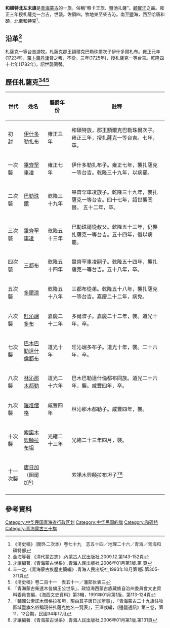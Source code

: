 '''和碩特北左末旗'''是[[青海蒙古|青海蒙古]]的一旗。俗稱“察卡王旗、鹽池扎薩”。[[顧實汗|顧實汗]]之裔。雍正三年授札薩克一台吉，世襲。佐領四。牧地東至柴吉沁。南至鹽海，西至哈唐和碩，北至和特克<ref>《清史稿》（關外二次本）卷七十九　志五十四／地理二十六／青海／青海和碩特部</ref>。

== 沿革<ref>金海等著.《清代蒙古志》.內蒙古人民出版社,2009.12.第143-152頁</ref> ==
札薩克一等台吉游牧。札薩克郡王額爾克巴勒珠爾次子伊什多爾札布。雍正元年(1723年)，[[羅卜藏丹津|羅卜藏丹津]]脅之叛，不從。三年(1725年)，授札薩克一等台吉。乾隆四十七年(1782年)，詔世襲罔替。
== 歷任札薩克<ref>才讓編著.《青海蒙古世系》.青海人民出版社,2006年01月第1版.第 頁</ref><ref>羋一之.《青海蒙古族歷史簡編》.青海人民出版社,1993年10月第1版.第305-311頁</ref><ref>《清史稿》卷二百十一　表五十一／藩部世表三</ref> ==
{| class="wikitable"
|-
!width=10%| 世代
!width=15%| 姓名
!width=15%| 襲爵年份
!width=60%| 註釋
|-
| 初　封 || [[伊什多勒扎布|伊什多勒扎布]]||雍正三年||和碩特族，郡王額爾克巴勒珠爾次子。雍正三年，授扎薩克一等台吉。七年，卒。
|-
| 一次襲 || [[畢齊罕車凌|畢齊罕車凌]]||雍正七年||伊什多勒扎布子。雍正七年，襲扎薩克一等台吉。乾隆三十九年，以病罷。
|-
| 二次襲 || [[巴勒珠爾|巴勒珠爾]]||乾隆三十九年||畢齊罕車凌族子。乾隆三十九年，襲扎薩克一等台吉。四十七年，詔世襲罔替。 五十二年，卒。
|-
| 三次襲 || [[畢齊罕車凌|畢齊罕車凌]]||乾隆五十三年||巴勒珠爾從叔父。乾隆五十三年，仍襲扎薩克一等台吉。五十四年，復以病罷。
|-
| 四次襲 || [[三都布|三都布]]||乾隆五十四年||畢齊罕車凌嗣子。乾隆五十四年，襲扎薩克一等台吉。五十八年，卒。
|-
| 五次襲 || [[多爾濟|多爾濟]]||乾隆五十八年||三都布從弟。乾隆五十八年，襲扎薩克一等台吉。嘉慶二十二年，病免。
|-
| 六次襲 || [[旺沁端多布|旺沁端多布]]||嘉慶二十二年||多爾濟子。嘉慶二十二年，襲。道光十年，卒。
|-
| 七次襲 || [[巴木巴勒達什倫都布|巴木巴勒達什倫都布]]||道光十年||旺沁端多布子。道光十年，襲。二十六年，卒。
|-
| 八次襲 || [[林沁那木都勒|林沁那木都勒]]||道光二十六年||巴木巴勒達什倫都布同族。道光二十六年，襲。咸豐四年，卒。
|-
| 九次襲 || [[羅堆僧格|羅堆僧格]]||咸豐四年||林沁那木都勒子。咸豐四年，襲。
|-
| 十次襲 || [[索諾木興額拉布坦|索諾木興額拉布坦]]||光緒二十三年||光緒二十三年四月，襲。
|-
| 十一次襲 || [[唐日加|唐日加]]（圖爾加<ref>「青海蒙古柴達木各旗王公世系」，政協海西蒙古族藏族自治州委員會文史資料委員會編，《海西文史資料》第3輯，1991年01月第1版，第113-124頁</ref>）|| ||索諾木興額拉布坦子<ref>「輔國公索諾木僧格拉布坦，現由其子唐日加辦事」，『青海蒙古二十九旗住牧區域暨旗名俗稱現任扎薩克姓名一覽表』，王澤戎編，《邊疆通訊》第三卷，第11、12合期，民國34年12月</ref><ref>才讓編著.《青海蒙古世系》.青海人民出版社,2006年01月第1版.第131頁</ref>
|-
|}

== 參考資料 ==
{{Reflist|25em}}

{{青海蒙古}}
{{中華民國青海省行政區劃}}
[[Category:中华民国青海省行政区划|Category:中华民国青海省行政区划]]
[[Category:中华民国的旗|Category:中华民国的旗]]
[[Category:和硕特|Category:和硕特]]
[[Category:青海蒙古三十旗|Category:青海蒙古三十旗]]